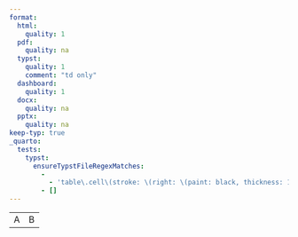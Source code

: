 ```yaml
---
format:
  html:
    quality: 1
  pdf:
    quality: na
  typst:
    quality: 1
    comment: "td only"
  dashboard:
    quality: 1
  docx:
    quality: na
  pptx:
    quality: na
keep-typ: true
_quarto:
  tests:
    typst:
      ensureTypstFileRegexMatches:
        -
          - 'table\.cell\(stroke: \(right: \(paint: black, thickness: 1.5pt\)\)\)\[A\]'
        - []
---
```


```{=html}
<table>
    <tr><td style="border-right-width: 2px; border-right-color: black">A</td><td>B</td></tr>
</table>
```

